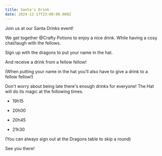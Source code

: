 ```yaml
---
title: Santa's Drink
date: 2024-12-17T23:00:00.000Z
---
```


Join us at our Santa Drinks event!


We get together @Crafty Potions to enjoy a nice drink. While having a cosy chat/laugh with the fellows.


Sign up with the dragons to put your name in the hat. 

And receive a drink from a fellow fellow!


(When putting your name in the hat you'll also have to give a drink to a fellow fellow!)

Don't worry about being late there's enough drinks for everyone!
The Hat will do its magic at the following times.

* 19h15

* 20h00

* 20h45

* 21h30


(You can always sign out at the Dragons table to skip a round)


See you there!
